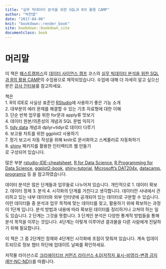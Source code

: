 ```yaml
---
title: "실무 빅데이터 분석을 위한 SQL과 R의 활용 CAMP"
author: "박찬엽"
date: "2017-04-06"
knit: "bookdown::render_book"
site: bookdown::bookdown_site
documentclass: book
---
```

# 머리말 {-}

이 책은 [패스트캠퍼스][1]의 [데이터 사이언스 캠프][2] 코스의 [실무 빅데이터 분석을 위한 SQL과 R의 활용 CAMP][3]의 수업용으로 제작되었습니다. 수업에 대해 더 자세히 알고 싶으신 분은 [강사 인터뷰][4]를 참고하세요. 
 
책은  
  1. R의 IDE로 사실상 표준인 [RStudio][5]에 사용하기 좋은 기능 소개  
  2. 대부분의 에러 문제를 해결할 수 있는 기초 자료형에 대한 이해  
  3. 단순 반복 업무를 위한 for문과 apply류 맛보기  
  4. 데이터 원본/의존성의 개념과 SQL 문법 익히기  
  5. [tidy data][6] 개념과 dplyr+tidyr로 데이터 다루기  
  6. 보고용 차트를 위한 ggplot2 사용하기  
  7. 정기 보고서 자동 작성을 위해 knitr로 문서화하고 스케줄러로 자동화하기  
  8. [shiny][7] 패키지를 활용한 인터렉티프 웹 만들기  
로 구성되어 있습니다. 

많은 부분 [rstudio-IDE-cheatsheet][13], [R for Data Science][9], [R Programming for Data Science][10], [ggplot2-book][11], [shiny-tutorial][12], [Microsoft's DAT204x][14], [datacamp][15], [programiz][16] 등 을 참고하였습니다.
 
 데이터 분석은 많은 단계들과 업무들로 나누어져 있습니다. 개인적으로 1. 데이터 확보 2. 데이터 정제 3. 분석 4. 시각화의 단계를 거친다고 생각합니다. 데이터란 사내에서 관리하고 있는 내부 데이터와 외부 인터넷에 공개되어 있는 데이터로 구분할 수 있습니다. 이런 데이터들 중 분석과 업무 목적에 맞는 데이터를 찾고, 활용하기 위에 확보하는 과정이 1단계 입니다. 분석 방법과 내용에 따라 확보된 데이터를 정리하거나 고쳐야 하는 일도 있습니다. 2 단계는 그것을 뜻합니다. 3 단계인 분석은 다양한 통계적 방법들을 통해 분석 목적을 이루는 것입니다. 4단계는 이렇게 이루어낸 결과물을 다른 사람에게 전달하기 위해 필요합니다. 
 
 이 책은 그 중 2단계인 정제와 4단계인 시각화에 초점이 맞춰져 있습니다. 계속 업데이트되므로 정보 챕터 하단에 업데이트 날짜를 확인하세요.

 저작물 라이선스로 [크리에이티브 커먼즈 라이선스 4.0(저작자 표시-비영리-변경 금지(BY-NC-ND))][8]를 따릅니다.

[1]: http://www.fastcampus.co.kr
[2]: http://www.fastcampus.co.kr/category_data_camp/
[3]: http://www.fastcampus.co.kr/data_camp_dabrp/
[4]: http://www.fastcampus.co.kr/data_camp_dabrp_instructor_1/
[5]: http://www.rstudio.org/
[6]: http://vita.had.co.nz/papers/tidy-data.pdf
[7]: https://shiny.rstudio.com/
[8]: https://creativecommons.org/licenses/by-nc-nd/4.0/
[9]: http://r4ds.had.co.nz/
[10]: https://bookdown.org/rdpeng/rprogdatascience/
[11]: http://had.co.nz/ggplot2/
[12]: https://shiny.rstudio.com/tutorial/
[13]: https://www.rstudio.com/wp-content/uploads/2016/01/rstudio-IDE-cheatsheet.pdf
[14]: https://courses.edx.org/courses/course-v1:Microsoft+DAT204x+1T2017/info
[15]: https://www.datacamp.com/community/tutorials/
[16]: https://www.programiz.com/r-programming/
